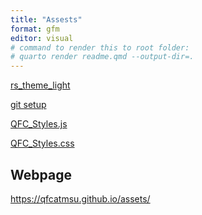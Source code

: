 ---
title: "Assests"
format: gfm
editor: visual
# command to render this to root folder:
# quarto render readme.qmd --output-dir=.
---

[rs_theme_light](quarto/qfc_a11y-dark.rstheme)

[git setup](https://qfcatmsu.github.io/assets/tutorials/Git%20Setup.html)

[QFC_Styles.js](quarto/qfc_styles.js)

[QFC_Styles.css](quarto/qfc_styles.css)

## Webpage

<https://qfcatmsu.github.io/assets/>
